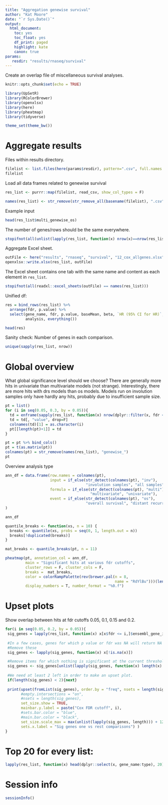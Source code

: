 ```yaml
---
title: "Aggregation genewise survival"
author: "Kat Moore"
date: "`r Sys.Date()`"
output: 
  html_document:
    toc: yes
    toc_float: yes
    df_print: paged
    highlight: kate
    canon: true
params:
   resdir: "results/rnaseq/survival"
---
```


Create an overlap file of miscellaneous survival analyses.

```r
knitr::opts_chunk$set(echo = TRUE)
```

```r
library(UpSetR)
library(RColorBrewer)
library(openxlsx)
library(here)
library(pheatmap)
library(tidyverse)

theme_set(theme_bw())
```

# Aggregate results

Files within results directory.

```r
filelist <- list.files(here(params$resdir), pattern=".csv", full.names = T)
filelist
```

Load all data frames related to genewise survival

```r
res_list <- purrr::map(filelist, read_csv, show_col_types = F)

names(res_list) <- str_remove(str_remove_all(basename(filelist), ".csv"),"12_")
```

Example input

```r
head(res_list$multi_genewise_os)
```

The number of genes/rows should be the same everywhere.

```r
stopifnot(all(unlist(lapply(res_list, function(x) nrow(x)==nrow(res_list$multi_genewise_os)))))
```

Aggregate Excel sheet.

```r
outFile <- here("results", "rnaseq", "survival", "12_cox_allgenes.xlsx")
openxlsx::write.xlsx(res_list, outFile)
```

The Excel sheet contains one tab with the same name and content as each element in `res_list`.

```r
stopifnot(all(readxl::excel_sheets(outFile) == names(res_list)))
```

Unified df:

```r
res = bind_rows(res_list) %>%
  arrange(fdr, p.value) %>%
  select(gene_name, fdr, p.value, baseMean, beta, `HR (95% CI for HR)`,
         analysis, everything())

head(res)
```

Sanity check: Number of genes in each comparison.

```r
unique(sapply(res_list, nrow))
```

# Global overview

What global significance level should we choose?
There are generally more hits in univariate than multivariate models (not strange).
Interestingly, there are more hits with drs models than os models.
Models run on involution samples only have hardly any hits, probably due to insufficient sample size.

```r
pt = list()
for (i in seq(0.05, 0.3, by = 0.05)){
  td = enframe(sapply(res_list, function(x) nrow(dplyr::filter(x, fdr <= i))))
  td = td[, "value", drop=F]
  colnames(td)[1] = as.character(i)
  pt[[length(pt)+1]] = td
}

pt = pt %>% bind_cols()
pt = t(as.matrix(pt))
colnames(pt) = str_remove(names(res_list), "genewise_")
pt
```

Overview analysis type

```r
ann_df = data.frame(row.names = colnames(pt),
                    input = if_else(str_detect(colnames(pt), "inv"),
                                    "involution samples", "all samples"),
                    formula = if_else(str_detect(colnames(pt), "multi"),
                                      "multivariate", "univariate"),
                    event = if_else(str_detect(colnames(pt), "os"),
                                    "overall survival", "distant recurrence")
)

ann_df
```

```r
quantile_breaks <- function(xs, n = 10) {
  breaks <- quantile(xs, probs = seq(0, 1, length.out = n))
  breaks[!duplicated(breaks)]
}

mat_breaks <- quantile_breaks(pt, n = 11)

pheatmap(pt, annotation_col = ann_df,
         main = "Significant hits at various fdr cutoffs",
         cluster_rows = F, cluster_cols = F,
         breaks =  mat_breaks,
         color = colorRampPalette(rev(brewer.pal(n = 8,
                                                 name = "RdYlBu")))(length(mat_breaks) - 1),
         display_numbers = T, number_format = "%0.f")
```

# Upset plots

Show overlap between hits at fdr cutoffs 0.05, 0.1, 0.15 and 0.2.

```r
for(i in seq(0.05, 0.2, by = 0.05)){
 sig_genes = lapply(res_list, function(x) x[x$fdr <= i,]$ensembl_gene_id)
 
 #In a few cases, genes for which p value or fdr was NA will return NA
 #Remove these
 sig_genes <- lapply(sig_genes, function(x) x[!is.na(x)])

 #Remove items for which nothing is significant at the current threshold
 sig_genes <- sig_genes[unlist(lapply(sig_genes, function(x) length(x) > 0))]
 
 #We need at least 2 left in order to make an upset plot.
 if(length(sig_genes) < 2){next}
 
 print(upset(fromList(sig_genes), order.by = "freq", nsets = length(sig_genes),
       #empty.intersections = "on",
       #nsets = length(sig_genes), 
       set_size.show = TRUE,
       mainbar.y.label = paste("Cox FDR cutoff", i),
       #sets.bar.color = "blue", 
       #main.bar.color = "black", 
       set_size.scale_max = max(unlist(lapply(sig_genes, length))) + 125,
       sets.x.label = "Sig genes one vs rest comparisons") )
}
```

# Top 20 for every list:

```r
lapply(res_list, function(x) head(dplyr::select(x, gene_name:type), 20))
```

# Session info

```r
sessionInfo()
```

